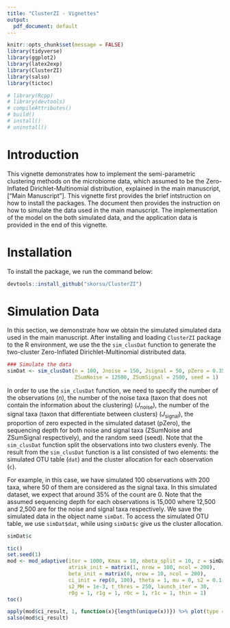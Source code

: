 ```yaml
---
title: "ClusterZI - Vignettes"
output:
  pdf_document: default
---
```


```r
knitr::opts_chunk$set(message = FALSE)
library(tidyverse)
library(ggplot2)
library(latex2exp)
library(ClusterZI)
library(salso)
library(tictoc)
```

```r
# library(Rcpp)
# library(devtools)
# compileAttributes()
# build()
# install()
# uninstall()
```

# Introduction

This vignette demonstrates how to implement the semi-parametric clustering methods on the microbiome data, which assumed to be the Zero-Inflated Dirichlet-Multinomial distribution, explained in the main manuscript, ["Main Manuscript"]. This vignette first provides the brief intstruction on how to install the packages. The document then provides the instruction on how to simulate the data used in the main manuscript. The implementation of the model on the both simulated data, and the application data is provided in the end of this vignette.

# Installation

To install the package, we run the command below: 

```r
devtools::install_github("skorsu/ClusterZI")
```

# Simulation Data

In this section, we demonstrate how we obtain the simulated simulated data used in the main manuscript. After installing and loading `ClusterZI` package to the R environment, we use the the `sim_clusDat` function to generate the two-cluster Zero-Inflated Dirichlet-Multinomial distributed data.

```r
### Simulate the data
simDat <- sim_clusDat(n = 100, Jnoise = 150, Jsignal = 50, pZero = 0.35, 
                      ZSumNoise = 12500, ZSumSignal = 2500, seed = 1)
```

In order to use the `sim_clusDat` function, we need to specify the number of the observations $(n)$, the number of the noise taxa (taxon that does not contain the information about the clustering)  $(J_{\text{noise}})$, the number of the signal taxa (taxon that differentiate between clusters) $(J_{\text{signal}})$, the proportion of zero expected in the simulated dataset (pZero), the sequencing depth for both noise and signal taxa (ZSumNoise and ZSumSignal respectively), and the random seed (seed). Note that the `sim_clusDat` function split the observations into two clusters evenly. The result from the `sim_clusDat` function is a list consisted of two elements: the simulated OTU table (`dat`) and the cluster allocation for each observation (`c`).

For example, in this case, we have simulated 100 observations with 200 taxa, where 50 of them are considered as the signal taxa. In this simulated dataset, we expect that around 35% of the count are 0. Note that the assumed sequencing depth for each observations is 15,000 where 12,500 and 2,500 are for the noise and signal taxa respectively. We save the simulated data in the object name `simDat`. To access the simulated OTU table, we use `simDat$dat`, while using `simDat$c` give us the cluster allocation. 





```r
simDat$c
```


```r
tic()
set.seed(1)
mod <- mod_adaptive(iter = 1000, Kmax = 10, nbeta_split = 10, z = simDat$dat, 
                    atrisk_init = matrix(1, nrow = 100, ncol = 200), 
                    beta_init = matrix(0, nrow = 10, ncol = 200), 
                    ci_init = rep(0, 100), theta = 1, mu = 0, s2 = 0.1, 
                    s2_MH = 1e-3, t_thres = 250, launch_iter = 30, 
                    r0g = 1, r1g = 1, r0c = 1, r1c = 1, thin = 1)
toc()
```

```r
apply(mod$ci_result, 1, function(x){length(unique(x))}) %>% plot(type = "l")
salso(mod$ci_result)
```

